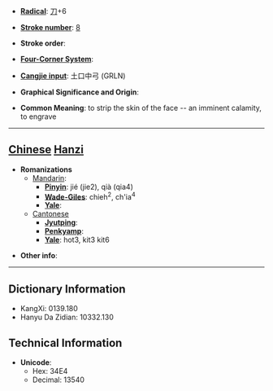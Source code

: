 * '''[[Wiktionary:Chinese radical index| Radical]]''': [[Wiktionary:Chinese radical index 刀|刀]]+6

* '''[[Wiktionary:Chinese total strokes index|Stroke number]]''': [[Wiktionary:Chinese total strokes index 8|8]]

* '''Stroke order''': 

* '''[[Wiktionary:Chinese four corner index|Four-Corner System]]''': 

* '''[[Wiktionary:Chinese Cangjie index|Cangjie input]]''': 土口中弓 (GRLN)

* '''Graphical Significance and Origin''': 

* '''Common Meaning''': to strip the skin of the face -- an imminent calamity, to engrave

----

== [[Chinese]] [[Hanzi]] ==

* '''Romanizations'''
** [[Mandarin]]:
*** '''[[Pinyin]]''': jié (jie2), qià (qia4)
*** '''[[Wade-Giles]]''': chieh<sup>2</sup>, ch'ia<sup>4</sup>
*** '''[[Yale]]''': 
**[[Cantonese]]
***'''[[Jyutping]]''':
***'''[[Penkyamp]]''': 
***'''[[Yale]]''': hot3, kit3 kit6

* '''Other info''': 

----

== Dictionary Information ==

* KangXi: 0139.180
* Hanyu Da Zidian: 10332.130

== Technical Information ==

* '''Unicode''':
** Hex: 34E4
** Decimal: 13540